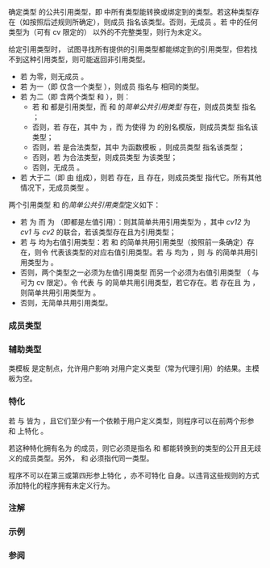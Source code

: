 {{cpp/experimental/ranges/title|common_reference}}
{{cpp/experimental/ranges/utility/navbar}}
{{dcl begin}}
{{dcl header|experimental/ranges/type_traits}}
{{dcl|since=ranges|1=
template&lt; class... T &gt;
struct common_reference;
}}
{{dcl end}}

确定类型 {{tt|T...}} 的公共引用类型，即 {{tt|T...}} 中所有类型能转换或绑定到的类型。若这种类型存在（如按照后述规则所确定），则成员 {{tt|type}} 指名该类型。否则，无成员 {{tt|type}}。若 {{tt|T...}} 中的任何类型为（可有 cv 限定的）{{c|void}} 以外的不完整类型，则行为未定义。

给定引用类型时，{{tt|common_reference}} 试图寻找所有提供的引用类型都能绑定到的引用类型，但若找不到这种引用类型，则可能返回非引用类型。

* 若 {{c|sizeof...(T)}} 为零，则无成员 {{tt|type}}。
* 若 {{c|sizeof...(T)}} 为一（即 {{tt|T...}} 仅含一个类型 {{tt|T0}}），则成员 {{tt|type}} 指名与 {{c|T0}} 相同的类型。
* 若 {{c|sizeof...(T)}} 为二（即 {{tt|T...}} 含两个类型 {{tt|T1}} 和 {{tt|T2}}），则：
** 若 {{tt|T1}} 和 {{tt|T2}} 都是引用类型，而 {{tt|T1}} 和 {{tt|T2}} 的''简单公共引用类型'' {{tt|S}} 存在，则成员类型 {{tt|type}} 指名 {{tt|S}}；
** 否则，若 {{c|basic_common_reference&lt;T1R, T2R, T1Q, T2Q&gt;::type}} 存在，其中 {{tt|TiR}} 为 {{c|std::remove_cv_t&lt;std::remove_reference_t&lt;Ti&gt;&gt;}}，而 {{tt|TiQ}} 为使得 {{c|TiQ&lt;TiR&gt;}} 为 {{c|Ti}} 的别名模版，则成员类型 {{tt|type}} 指名该类型；
** 否则，若 {{c|decltype(false? val&lt;T1&gt;() : val&lt;T2&gt;())}} 是合法类型，其中 {{tt|val}} 为函数模板 {{c|template&lt;class T&gt; T val();}}，则成员类型 {{tt|type}} 指名该类型；
** 否则，若 {{c|ranges::common_type_t&lt;T1, T2&gt;}} 为合法类型，则成员类型 {{tt|type}} 为该类型；
** 否则，无成员 {{tt|type}}。
* 若 {{c|sizeof...(T)}} 大于二（即 {{tt|T...}} 由 {{tt|T1, T2, R...}} 组成），则若 {{c|ranges::common_reference_t&lt;T1, T2&gt;}} 存在，且 {{c|ranges::common_reference_t&lt;ranges::common_reference_t&lt;T1, T2&gt;, R...&gt;}} 存在，则成员类型 {{tt|type}} 指代它。所有其他情况下，无成员类型 {{tt|type}}。

两个引用类型 {{tt|T1}} 和 {{tt|T2}} 的''简单公共引用类型''定义如下：
* 若 {{tt|T1}} 为 {{tt|''cv1'' X &amp;}} 而 {{tt|T2}} 为 {{tt|''cv2'' Y &amp;}}（即都是左值引用）：则其简单共用引用类型为 {{c|decltype(false? std::declval&lt;cv12 X &amp;&gt;() : std::declval&lt;cv12 Y &amp;&gt;())}}，其中 ''cv12'' 为 ''cv1'' 与 ''cv2'' 的联合，若该类型存在且为引用类型；
* 若 {{tt|T1}} 与 {{tt|T2}} 均为右值引用类型：若 {{tt|T1 &amp;}} 和 {{tt|T2 &amp;}} 的简单共用引用类型（按照前一条确定）存在，则令 {{tt|C}} 代表该类型的对应右值引用类型。若 {{c|std::is_convertible&lt;T1, C&gt;::value}} 与 {{c|std::is_convertible&lt;T2, C&gt;::value}} 均为 {{tt|true}}，则 {{tt|T1}} 与 {{tt|T2}} 的简单共用引用类型为 {{tt|C}}。
* 否则，两个类型之一必须为左值引用类型 {{tt|A &amp;}} 而另一个必须为右值引用类型 {{tt|B &amp;&amp;}}（{{tt|A}} 与 {{tt|B}} 可为 cv 限定）。令 {{tt|D}} 代表 {{c|A &amp;}} 与 {{c|B const &amp;}} 的简单共用引用类型，若它存在。若 {{c|D}} 存在且 {{c|std::is_convertible&lt;B &amp;&amp;, D&gt;::value}} 为 {{tt|true}}，则简单共用引用类型为 {{tt|D}}。
* 否则，无简单共用引用类型。

===成员类型===
{{dsc begin}}
{{dsc hitem |名称|定义}}
{{dsc | {{tt|type}} |所有 {{tt|T...}} 的共用引用类型}}
{{dsc end}}

===辅助类型===
{{dcl begin}}
{{dcl|1=
template&lt; class... T &gt;
using common_reference_t = typename common_reference&lt;T...&gt;::type;
}}
{{dcl|1=
template&lt; class T, class U, template&lt;class&gt; class TQual, template&lt;class&gt; class UQual &gt;
struct basic_common_reference {};
}}
{{dcl end}}

类模板 {{tt|basic_common_reference}} 是定制点，允许用户影响 {{tt|common_reference}} 对用户定义类型（常为代理引用）的结果。主模板为空。

===特化===
若 {{c|std::is_same&lt;T, std::decay_t&lt;T&gt;&gt;}} 与 {{c|std::is_same&lt;U, std::decay_t&lt;U&gt;&gt;}} 皆为 {{t|true}}，且它们至少有一个依赖于用户定义类型，则程序可以在前两个形参 {{tt|T}} 和 {{tt|U}} 上特化 {{tt|basic_common_reference&lt;T, U, TQual, UQual&gt;}}。

若这种特化拥有名为 {{tt|type}} 的成员，则它必须是指名 {{c|TQual&lt;T&gt;}} 和 {{c|UQual&lt;U&gt;}} 都能转换到的类型的公开且无歧义的成员类型。另外，{{c|ranges::basic_common_reference&lt;T, U, TQual, UQual&gt;::type}} 和 {{c|ranges::basic_common_reference&lt;U, T, UQual, TQual&gt;::type}} 必须指代同一类型。

程序不可以在第三或第四形参上特化 {{tt|basic_common_reference}}，亦不可特化 {{tt|common_reference}} 自身。以违背这些规则的方式添加特化的程序拥有未定义行为。

===注解===
{{todo}}

===示例===
{{example}}

===参阅===
{{dsc begin}}
{{dsc inc|cpp/types/dsc common_type}}
{{dsc inc|cpp/experimental/ranges/type_traits/dsc common_type}}
{{dsc inc|cpp/experimental/ranges/concepts/dsc CommonReference}}
{{dsc end}}

{{langlinks|en}}